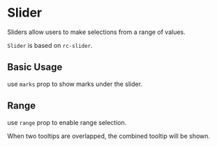 
# Slider

Sliders allow users to make selections from a range of values.

`Slider` is based on `rc-slider`.

## Basic Usage

use `marks` prop to show marks under the slider.

<Basics />

## Range

use `range` prop to enable range selection.

When two tooltips are overlapped, the combined tooltip will be shown.

<Range />
